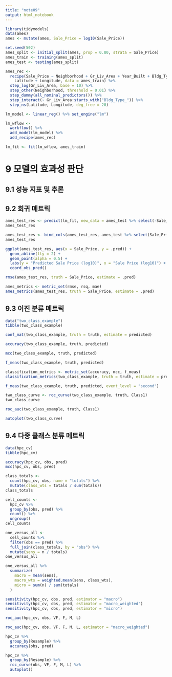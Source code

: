 ```yaml
---
title: "note09"
output: html_notebook
---
```


```r
library(tidymodels)
data(ames)
ames <- mutate(ames, Sale_Price = log10(Sale_Price))

set.seed(502)
ames_split <- initial_split(ames, prop = 0.80, strata = Sale_Price)
ames_train <- training(ames_split)
ames_test <- testing(ames_split)

ames_rec <-
  recipe(Sale_Price ~ Neighborhood + Gr_Liv_Area + Year_Built + Bldg_Type +
    Latitude + Longitude, data = ames_train) %>%
  step_log(Gr_Liv_Area, base = 10) %>%
  step_other(Neighborhood, threshold = 0.01) %>%
  step_dummy(all_nominal_predictors()) %>%
  step_interact(~ Gr_Liv_Area:starts_with("Bldg_Type_")) %>%
  step_ns(Latitude, Longitude, deg_free = 20)

lm_model <- linear_reg() %>% set_engine("lm")

lm_wflow <-
  workflow() %>%
  add_model(lm_model) %>%
  add_recipe(ames_rec)

lm_fit <- fit(lm_wflow, ames_train)
```

# 9 모델의 효과성 판단

## 9.1 성능 지표 및 추론

## 9.2 회귀 메트릭

```r
ames_test_res <- predict(lm_fit, new_data = ames_test %>% select(-Sale_Price))
ames_test_res
```

```r
ames_test_res <- bind_cols(ames_test_res, ames_test %>% select(Sale_Price))
ames_test_res
```

```r
ggplot(ames_test_res, aes(x = Sale_Price, y = .pred)) +
  geom_abline(lty = 2) +
  geom_point(alpha = 0.5) +
  labs(y = "Predicted Sale Price (log10)", x = "Sale Price (log10)") +
  coord_obs_pred()
```

```r
rmse(ames_test_res, truth = Sale_Price, estimate = .pred)
```

```r
ames_metrics <- metric_set(rmse, rsq, mae)
ames_metrics(ames_test_res, truth = Sale_Price, estimate = .pred)
```

## 9.3 이진 분류 메트릭

```r
data("two_class_example")
tibble(two_class_example)
```

```r
conf_mat(two_class_example, truth = truth, estimate = predicted)
```

```r
accuracy(two_class_example, truth, predicted)
```

```r
mcc(two_class_example, truth, predicted)
```

```r
f_meas(two_class_example, truth, predicted)
```

```r
classification_metrics <- metric_set(accuracy, mcc, f_meas)
classification_metrics(two_class_example, truth = truth, estimate = predicted)
```

```r
f_meas(two_class_example, truth, predicted, event_level = "second")
```

```r
two_class_curve <- roc_curve(two_class_example, truth, Class1)
two_class_curve
```

```r
roc_auc(two_class_example, truth, Class1)
```

```r
autoplot(two_class_curve)
```

## 9.4 다중 클래스 분류 메트릭

```r
data(hpc_cv)
tibble(hpc_cv)
```

```r
accuracy(hpc_cv, obs, pred)
mcc(hpc_cv, obs, pred)
```

```r
class_totals <-
  count(hpc_cv, obs, name = "totals") %>%
  mutate(class_wts = totals / sum(totals))
class_totals
```

```r
cell_counts <-
  hpc_cv %>%
  group_by(obs, pred) %>%
  count() %>%
  ungroup()
cell_counts
```

```r
one_versus_all <-
  cell_counts %>%
  filter(obs == pred) %>%
  full_join(class_totals, by = "obs") %>%
  mutate(sens = n / totals)
one_versus_all
```

```r
one_versus_all %>%
  summarize(
    macro = mean(sens),
    macro_wts = weighted.mean(sens, class_wts),
    micro = sum(n) / sum(totals)
  )
```

```r
sensitivity(hpc_cv, obs, pred, estimator = "macro")
sensitivity(hpc_cv, obs, pred, estimator = "macro_weighted")
sensitivity(hpc_cv, obs, pred, estimator = "micro")
```

```r
roc_auc(hpc_cv, obs, VF, F, M, L)
```

```r
roc_auc(hpc_cv, obs, VF, F, M, L, estimator = "macro_weighted")
```

```r
hpc_cv %>%
  group_by(Resample) %>%
  accuracy(obs, pred)
```

```r
hpc_cv %>%
  group_by(Resample) %>%
  roc_curve(obs, VF, F, M, L) %>%
  autoplot()
```

